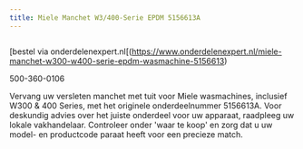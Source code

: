 ```yaml
---
title: Miele Manchet W3/400-Serie EPDM 5156613A
---
```



<Image src={imageProduct} width={imageProduct.width} alt="" />

[bestel via onderdelenexpert.nl[(https://www.onderdelenexpert.nl/miele-manchet-w300-w400-serie-epdm-wasmachine-5156613)

500-360-0106

Vervang uw versleten manchet met tuit voor Miele wasmachines, inclusief W300 & 400 Series, met het originele onderdeelnummer 5156613A. Voor deskundig advies over het juiste onderdeel voor uw apparaat, raadpleeg uw lokale vakhandelaar. Controleer onder 'waar te koop' en zorg dat u uw model- en productcode paraat heeft voor een precieze match.
